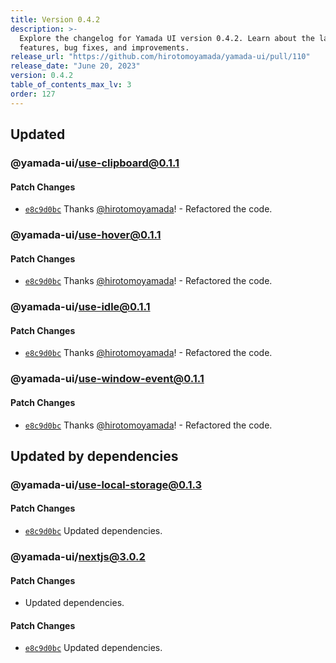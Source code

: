```yaml
---
title: Version 0.4.2
description: >-
  Explore the changelog for Yamada UI version 0.4.2. Learn about the latest
  features, bug fixes, and improvements.
release_url: "https://github.com/hirotomoyamada/yamada-ui/pull/110"
release_date: "June 20, 2023"
version: 0.4.2
table_of_contents_max_lv: 3
order: 127
---
```


## Updated

### @yamada-ui/use-clipboard@0.1.1

#### Patch Changes

- [`e8c9d0bc`](https://github.com/hirotomoyamada/yamada-ui/commit/e8c9d0bc97ebd8bcb28632809aa9b2dd1699c67f) Thanks [@hirotomoyamada](https://github.com/hirotomoyamada)! - Refactored the code.

### @yamada-ui/use-hover@0.1.1

#### Patch Changes

- [`e8c9d0bc`](https://github.com/hirotomoyamada/yamada-ui/commit/e8c9d0bc97ebd8bcb28632809aa9b2dd1699c67f) Thanks [@hirotomoyamada](https://github.com/hirotomoyamada)! - Refactored the code.

### @yamada-ui/use-idle@0.1.1

#### Patch Changes

- [`e8c9d0bc`](https://github.com/hirotomoyamada/yamada-ui/commit/e8c9d0bc97ebd8bcb28632809aa9b2dd1699c67f) Thanks [@hirotomoyamada](https://github.com/hirotomoyamada)! - Refactored the code.

### @yamada-ui/use-window-event@0.1.1

#### Patch Changes

- [`e8c9d0bc`](https://github.com/hirotomoyamada/yamada-ui/commit/e8c9d0bc97ebd8bcb28632809aa9b2dd1699c67f) Thanks [@hirotomoyamada](https://github.com/hirotomoyamada)! - Refactored the code.

## Updated by dependencies

### @yamada-ui/use-local-storage@0.1.3

#### Patch Changes

- [`e8c9d0bc`](https://github.com/hirotomoyamada/yamada-ui/commit/e8c9d0bc97ebd8bcb28632809aa9b2dd1699c67f) Updated dependencies.

### @yamada-ui/nextjs@3.0.2

#### Patch Changes

- Updated dependencies.

#### Patch Changes

- [`e8c9d0bc`](https://github.com/hirotomoyamada/yamada-ui/commit/e8c9d0bc97ebd8bcb28632809aa9b2dd1699c67f) Updated dependencies.
